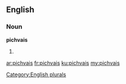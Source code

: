 ==English==

===Noun===
'''pichvais'''

# {{plural of|pichvai}}

[[Category:English plurals]]

[[ar:pichvais]]
[[fr:pichvais]]
[[ku:pichvais]]
[[my:pichvais]]